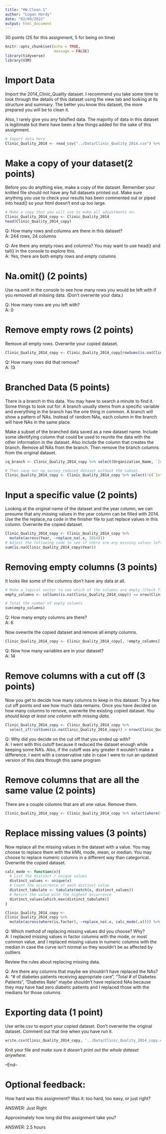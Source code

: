 ```yaml
---
title: "HW.Clean.1"
author: "Logan Hardy"
date: "02/09/2022"
output: html_document
---
```


30 points (25 for this assignment, 5 for being on time)

```r
knitr::opts_chunk$set(echo = TRUE, 
                      message = FALSE)
library(tidyverse)
library(VIM)
```

# Import Data
Import the 2014_Clinic_Quality dataset. 
I recommend you take some time to look through the details of this dataset using the view tab and looking at its structure and summary. The better you know this dataset, the more prepared you will be to clean it. 

Also, I rarely give you any falsified data. The majority of data in this dataset is legitimate but there have been a few things added for the sake of this assignment. 
```r
# Import data here 
Clinic_Quality_2014 <- read_csv("../Data/Clinic_Quality_2014.csv") %>% mutate_if(is.character,as.factor)
```

# Make a copy of your dataset(2 points)
Before you do anything else, make a copy of the dataset. Remember your knitted file should not have any full datasets printed out. Make sure anything you use to check your results has been commented out or piped into head() so your html doesn't end up too large. 
```r
# Make a copy that you will use to make all adjustments on. 
Clinic_Quality_2014_copy <- Clinic_Quality_2014
head(Clinic_Quality_2014_copy)
```

Q: How many rows and columns are there in this dataset?  
A: 244 rows, 24 columns

Q: Are there any empty rows and columns? You may want to use head() and tail() in the console to explore this.   
A: Yes, there are both empty rows and empty columns

# Na.omit() (2 points)
Use na.omit in the console to see how many rows you would be left with if you removed all missing data. (Don't overwrite your data.)

Q: How many rows are you left with?  
A: 0 


# Remove empty rows (2 points)
Remove all empty rows. Overwrite your copied dataset. 
```r
Clinic_Quality_2014_copy <- Clinic_Quality_2014_copy[rowSums(is.na(Clinic_Quality_2014_copy)) != ncol(Clinic_Quality_2014_copy),]

```

Q: How many rows did that remove?  
A: 13

# Branched Data (5 points)
There is a branch in this data. You may have to search a minute to find it. Some things to look out for: A branch usually stems from a specific variable and everything in the branch has the one thing in common. A branch will show a pattern of NAs. Instead of random NAs, each column in the branch will have NAs in the same place. 

Make a subset of the branched data saved as a new dataset name. Include some identifying column that could be used to reunite the data with the other information in the dataset. Also include the column that creates the branch. Remove all NAs from the branch. Then remove the branch columns from the original dataset. 
```r
cq_branch <- Clinic_Quality_2014_copy %>% select(Organization_Name, `Intermountain Facility`, `Intermountain rating`, `Intermountain Board Member Count`, `IHC Pediatric`) %>% na.omit()

# Then save our np_survey_reduced dataset without the subset. 
Clinic_Quality_2014_copy <- Clinic_Quality_2014_copy %>% select(!c(`Intermountain Facility`, `Intermountain rating`, `Intermountain Board Member Count`, `IHC Pediatric`)) 

```

# Input a specific value (2 points)
Looking at the original name of the dataset and the year column, we can presume that any missing values in the year column can be filled with 2014. Use the the replace_na code in the finisher file to just replace values in this column. Overwrite the copied dataset. 
```r
Clinic_Quality_2014_copy <- Clinic_Quality_2014_copy %>% 
  mutate(across(Year, ~replace_na(.x, 2014)))
# Adjust the following code to see if there are any missing values left in this column.
sum(is.na(Clinic_Quality_2014_copy$Year))
```

# Removing empty columns (3 points)
It looks like some of the columns don't have any data at all. 
```r
# Make a logical vector to see which of the columns are empty (Check finisher)
empty_columns <- colSums(is.na(Clinic_Quality_2014_copy)) == nrow(Clinic_Quality_2014_copy)

# Total the number of empty columns 
sum(empty_columns)
```

Q: How many empty columns are there?  
A: 6

Now ovewrite the copied dataset and remove all empty columns. 
```r
Clinic_Quality_2014_copy <- Clinic_Quality_2014_copy[, !empty_columns]


```

Q: Now how many variables are in your dataset?  
A: 14

# Remove columns with a cut off (3 points)
Now you get to decide how many columns to keep in this dataset. Try a few cut off points and see how much data remains. Once you have decided on how many columns to remove, overwrite the existing copied dataset. *You should keep at least one column with missing data.* 
```r
Clinic_Quality_2014_copy <- Clinic_Quality_2014_copy %>% 
  select_if(!colSums(is.na(Clinic_Quality_2014_copy)) > nrow(Clinic_Quality_2014_copy)/3)

```

Q: Why did you decide on the cut off that you ended up with?  
A: I went with this cutoff because it reduced the dataset enough while keeping some NA's.  Also, if the cutoff was any greater it wouldn't make a difference.  I went with a conservative rate in case I were to run an updated version of this data through this same program 

# Remove columns that are all the same value (2 points)
There are a couple columns that are all one value. Remove them. 
```r
Clinic_Quality_2014_copy <- Clinic_Quality_2014_copy %>% select(where(~n_distinct(.) > 1))
```


# Replace missing values (3 points)
Now replace all the missing values in the dataset with a value. You may choose to replace them with the kNN, mode, mean, or median. You may choose to replace numeric columns in a different way than categorical. Overwrite the copied dataset. 
```r
calc_mode <- function(x){
  # List the distinct / unique values
  distinct_values <- unique(x)
  # Count the occurrence of each distinct value
  distinct_tabulate <- tabulate(match(x, distinct_values))
  # Return the value with the highest occurrence
  distinct_values[which.max(distinct_tabulate)]
}

Clinic_Quality_2014_copy <- 
Clinic_Quality_2014_copy %>% 
  mutate(across(where(is.factor), ~replace_na(.x, calc_mode(.x)))) %>% mutate(across(where(is.numeric), ~replace_na(.x, median(.x, na.rm = TRUE))))

```

Q: Which method of replacing missing values did you choose? Why?  
A: I replaced missing values in factor columns with the mode, or most common value, and I replaced missing values in numeric columns with the median in case the curve isn't normal so they wouldn't be as affected by outliers

Review the rules about replacing missing data. 

Q: Are there any columns that maybe we shouldn't have replaced the NAs?  
A: "# of diabetes patients receiving appropriate care", "Total # of Diabetes Patients", "Diabetes Rate" maybe shouldn't have replaced NAs because they may have had zero diabetic patients and I replaced those with the medians for those columns 

# Exporting data (1 point)
Use write.csv to export your copied dataset. Don't overwrite the original dataset. Comment out that line when you have run it. 
```r
write.csv(Clinic_Quality_2014_copy, '../Data/Clinic_Quality_2014_copy.csv')
```


Knit your file and *make sure it doesn't print out the whole dataset anywhere.* 

--End--

# Optional feedback: 

How hard was this assignment? Was it: too hard, too easy, or just right? 

ANSWER: Just Right 

Approximately how long did this assignment take you? 

ANSWER: 2.5 hours 

